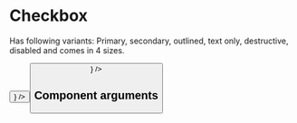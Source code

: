 
<Meta title="Components/Forms/TextInput" component={TextInput} />

# Checkbox 

Has following variants: Primary, secondary, outlined, text only, destructive, disabled and comes in 4 sizes.


<Canvas>
  <Story name="Empty">
    <TextInput label="Foo" />
  </Story>
</Canvas>

<Canvas>
  <Story name="With value">
    <TextInput label="Foo" value={false} />
  </Story>
</Canvas>

<Canvas>
  <Story name="With right">
    <TextInput
      label="Foo"
      value={false}
      right={
        <Cell><Button title="Test" /></Cell>
      }
    />
  </Story>
</Canvas>


<Canvas>
  <Story name="With left">
    <TextInput
      label="Foo"
      value={false}
      left={
        <Cell><Button title="Test" /></Cell>
      }
    />
  </Story>
</Canvas>


## Component arguments

<ArgsTable of={TextInput} />

